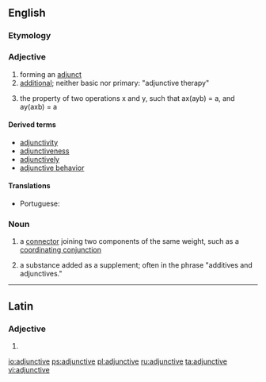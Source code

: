 ==English==

===Etymology===

{{suffix|adjunct|ive|lang=en}}

===Adjective===
{{en-adj|-}}

# forming an [[adjunct]]
# [[additional]]; neither basic nor primary: "adjunctive therapy"
# {{context|logic|lang=en}} the property of two operations x and y, such that ax(ayb) = a, and ay(axb) = a

====Derived terms====
* [[adjunctivity]]
* [[adjunctiveness]]
* [[adjunctively]]
* [[adjunctive behavior]]

====Translations====
{{trans-top|forming an adjunct}}
* Portuguese: {{t|pt|adjuntivo}}
{{trans-mid}}
{{trans-bottom}}

===Noun===
{{en-noun}}

# {{context|grammar|lang=en}} a [[connector]] joining two components of the same weight, such as a [[coordinating conjunction]]
# {{context|manufacturing|lang=en}} a substance added as a supplement; often in the phrase "additives and adjunctives."

----

==Latin==

===Adjective===
{{la-adj-form|adjunctīve}}

# {{inflection of|adjunctīvus||voc|m|s|lang=la}}

[[io:adjunctive]]
[[ps:adjunctive]]
[[pl:adjunctive]]
[[ru:adjunctive]]
[[ta:adjunctive]]
[[vi:adjunctive]]